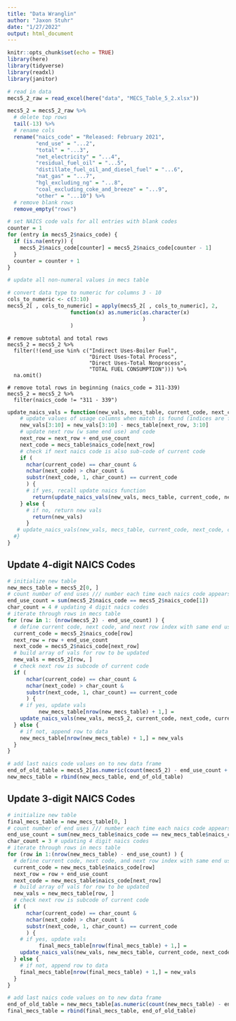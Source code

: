 ```yaml
---
title: "Data Wranglin"
author: "Jaxon Stuhr"
date: "1/27/2022"
output: html_document
---
```


```r
knitr::opts_chunk$set(echo = TRUE)
library(here)
library(tidyverse)
library(readxl)
library(janitor)
```

```r
# read in data 
mecs5_2_raw = read_excel(here("data", "MECS_Table_5_2.xlsx"))

mecs5_2 = mecs5_2_raw %>% 
  # delete top rows
  tail(-13) %>% 
  # rename cols
  rename("naics_code" = "Released: February 2021",
         "end_use" = "...2",
         "total" = "...3",
         "net_electricity" = "...4",
         "residual_fuel_oil" = "...5",
         "distillate_fuel_oil_and_diesel_fuel" = "...6",
         "nat_gas" = "...7",
         "hgl_excluding_ng" = "...8",
         "coal_excluding_coke_and_breeze" = "...9",
         "other" = "...10") %>%
  # remove blank rows
  remove_empty("rows") 
```

```r
# set NAICS code vals for all entries with blank codes
counter = 1
for (entry in mecs5_2$naics_code) {
  if (is.na(entry)) {
    mecs5_2$naics_code[counter] = mecs5_2$naics_code[counter - 1]
  }
  counter = counter + 1
}  
```

```r
# update all non-numeral values in mecs table
```


```r
# convert data type to numeric for columns 3 - 10
cols_to_numeric <- c(3:10) 
mecs5_2[ , cols_to_numeric] = apply(mecs5_2[ , cols_to_numeric], 2,            # Specify own function within apply
                    function(x) as.numeric(as.character(x)
                                           )
                    )
```


```{#r}
# remove subtotal and total rows 
mecs5_2 = mecs5_2 %>% 
  filter(!(end_use %in% c("Indirect Uses-Boiler Fuel", 
                          "Direct Uses-Total Process", 
                          "Direct Uses-Total Nonprocess",
                          "TOTAL FUEL CONSUMPTION"))) %>% 
  na.omit()
```

```{#r}
# remove total rows in beginning (naics_code = 311-339)
mecs5_2 = mecs5_2 %>% 
  filter(naics_code != "311 - 339")
```

```r
update_naics_vals = function(new_vals, mecs_table, current_code, next_code, current_row, next_row, end_use_count, char_count) {
    # update values of usage columns when match is found (indices are for values that need updating)
    new_vals[3:10] = new_vals[3:10] - mecs_table[next_row, 3:10]
    # update next row (w same end use) and code
    next_row = next_row + end_use_count
    next_code = mecs_table$naics_code[next_row]
    # check if next naics code is also sub-code of current code
    if (
      nchar(current_code) == char_count & 
      nchar(next_code) > char_count & 
      substr(next_code, 1, char_count) == current_code
      ) {
      # if yes, recall update naics function
        return(update_naics_vals(new_vals, mecs_table, current_code, next_code, current_row, next_row, end_use_count, char_count))
    } else {
      # if no, return new vals
        return(new_vals)
      }
   # update_naics_vals(new_vals, mecs_table, current_code, next_code, current_row, next_row, end_use_count, char_count)
  #}
}
```

## Update 4-digit NAICS Codes

```r
# initialize new table
new_mecs_table = mecs5_2[0, ]
# count number of end uses /// number each time each naics code appears
end_use_count = sum(mecs5_2$naics_code == mecs5_2$naics_code[1])
char_count = 4 # updating 4 digit naics codes
# iterate through rows in mecs table
for (row in 1: (nrow(mecs5_2) - end_use_count) ) {
  # define current code, next code, and next row index with same end use as current
  current_code = mecs5_2$naics_code[row]
  next_row = row + end_use_count
  next_code = mecs5_2$naics_code[next_row]
  # build array of vals for row to be updated
  new_vals = mecs5_2[row, ]
  # check next row is subcode of current code
  if (
      nchar(current_code) == char_count & 
      nchar(next_code) > char_count & 
      substr(next_code, 1, char_count) == current_code
      ) {
    # if yes, update vals
          new_mecs_table[nrow(new_mecs_table) + 1,] = 
    update_naics_vals(new_vals, mecs5_2, current_code, next_code, current_row, next_row, end_use_count, char_count)
  } else {
    # if not, append row to data
    new_mecs_table[nrow(new_mecs_table) + 1,] = new_vals
  }
}
```

```r
# add last naics code values on to new data frame
end_of_old_table = mecs5_2[as.numeric(count(mecs5_2) - end_use_count + 1):as.numeric(count(mecs5_2)), ]
new_mecs_table = rbind(new_mecs_table, end_of_old_table)
```

## Update 3-digit NAICS Codes

```r
# initialize new table
final_mecs_table = new_mecs_table[0, ]
# count number of end uses /// number each time each naics code appears
end_use_count = sum(new_mecs_table$naics_code == new_mecs_table$naics_code[1])
char_count = 3 # updating 4 digit naics codes
# iterate through rows in mecs table
for (row in 1:(nrow(new_mecs_table) - end_use_count) ) {
  # define current code, next code, and next row index with same end use as current
  current_code = new_mecs_table$naics_code[row]
  next_row = row + end_use_count
  next_code = new_mecs_table$naics_code[next_row]
  # build array of vals for row to be updated
  new_vals = new_mecs_table[row, ]
  # check next row is subcode of current code
  if (
      nchar(current_code) == char_count & 
      nchar(next_code) > char_count & 
      substr(next_code, 1, char_count) == current_code
      ) {
    # if yes, update vals
          final_mecs_table[nrow(final_mecs_table) + 1,] = 
    update_naics_vals(new_vals, new_mecs_table, current_code, next_code, current_row, next_row, end_use_count, char_count)
  } else {
    # if not, append row to data
    final_mecs_table[nrow(final_mecs_table) + 1,] = new_vals
  }
}
```

```r
# add last naics code values on to new data frame
end_of_old_table = new_mecs_table[as.numeric(count(new_mecs_table) - end_use_count + 1):as.numeric(count(new_mecs_table)), ]
final_mecs_table = rbind(final_mecs_table, end_of_old_table)
```

